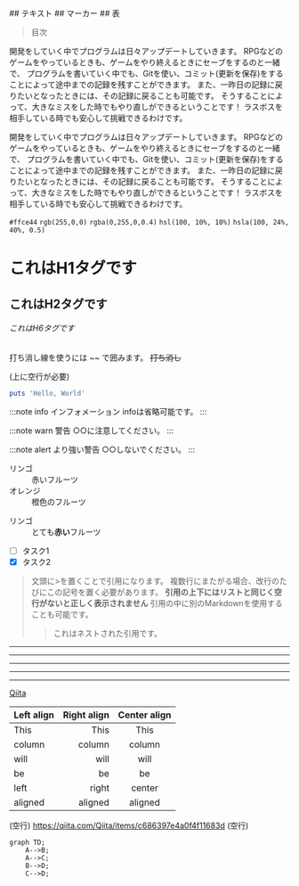 
<div class="bg-white">
<div class="whitespace-nowrap mx-auto max-w-screen-md ">
## テキスト
## マーカー
## 表

>目次

開発をしていく中でプログラムは日々アップデートしていきます。
RPGなどのゲームをやっているときも、ゲームをやり終えるときにセーブをするのと一緒で、
プログラムを書いていく中でも、Gitを使い、コミット(更新を保存)をすることによって途中までの記録を残すことができます。
また、一昨日の記録に戻りたいとなったときには、その記録に戻ることも可能です。
そうすることによって、大きなミスをした時でもやり直しができるということです！
ラスボスを相手している時でも安心して挑戦できるわけです。

開発をしていく中でプログラムは日々アップデートしていきます。
RPGなどのゲームをやっているときも、ゲームをやり終えるときにセーブをするのと一緒で、
プログラムを書いていく中でも、Gitを使い、コミット(更新を保存)をすることによって途中までの記録を残すことができます。
また、一昨日の記録に戻りたいとなったときには、その記録に戻ることも可能です。
そうすることによって、大きなミスをした時でもやり直しができるということです！
ラスボスを相手している時でも安心して挑戦できるわけです。

`#ffce44`
`rgb(255,0,0)`
`rgba(0,255,0,0.4)`
`hsl(100, 10%, 10%)`
`hsla(100, 24%, 40%, 0.5)`

# これはH1タグです
## これはH2タグです
###### これはH6タグです

打ち消し線を使うには ~~ で囲みます。 ~~打ち消し~~



(上に空行が必要)

```rb
puts 'Hello, World'
```
:::note info
インフォメーション
infoは省略可能です。
:::

:::note warn
警告
○○に注意してください。
:::

:::note alert
より強い警告
○○しないでください。
:::

<dl>
  <dt>リンゴ</dt>
  <dd>赤いフルーツ</dd>
  <dt>オレンジ</dt>
  <dd>橙色のフルーツ</dd>
</dl>

<dl>
  <dt>リンゴ</dt>
  <dd> とても<strong>赤い</strong>フルーツ </dd>
</dl>

- [ ] タスク1
- [x] タスク2

> 文頭に>を置くことで引用になります。
> 複数行にまたがる場合、改行のたびにこの記号を置く必要があります。
> **引用の上下にはリストと同じく空行がないと正しく表示されません**
> 引用の中に別のMarkdownを使用することも可能です。
> 
> > これはネストされた引用です。

* * *
***
*****
- - -
---------------------------------------

[Qiita](http://qiita.com "Qiita Home")



| Left align | Right align | Center align |
|:-----------|------------:|:------------:|
| This       | This        | This         |
| column     | column      | column       |
| will       | will        | will         |
| be         | be          | be           |
| left       | right       | center       |
| aligned    | aligned     | aligned      |


(空行)
https://qiita.com/Qiita/items/c686397e4a0f4f11683d
(空行)


```mermaid
graph TD;
    A-->B;
    A-->C;
    B-->D;
    C-->D;
```
<AlertGreen />
<AccordionComponent />




</div>

</div>

